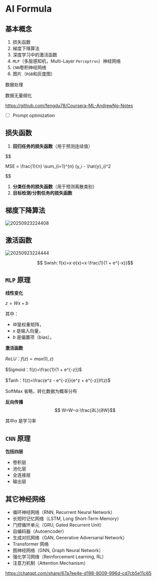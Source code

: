 # AI Formula

## 基本概念

1. 损失函数
2. 梯度下降算法
3. 深度学习中的激活函数
4. `MLP`（多层感知机，Multi-Layer `Perceptron`）神经网络
5. `CNN`卷积神经网络
6. 图片（`RGB`和灰度图）

数据处理

数据无量纲化

https://github.com/fengdu78/Coursera-ML-AndrewNg-Notes

- [ ]  Prompt optimization


## 损失函数

1. **回归任务的损失函数**（用于预测连续值）

$$

MSE = \frac{1}{n} \sum_{i=1}^{n} (y_i - \hat{y}_i)^2

$$

1. **分类任务的损失函数**（用于预测离散类别）
2. **目标检测/分割任务的损失函数**

## 梯度下降算法

![20250923224408](https://s2.loli.net/2025/09/23/XrHBGJgT4PtVpRn.png)

## **激活函数**

![20250923224444](https://s2.loli.net/2025/09/23/v359tc2lEYnyF8k.png)

$$
Swish: f(x)=x⋅σ(x)=x⋅\frac{1}{1 + e^{-x}}​
$$

## `MLP` 原理

**线性变化** 

$z=Wx+b$

其中：

- $W$是权重矩阵，
- $x$ 是输入向量，
- $b$ 是偏置项（bias）。

**激活函数**

$ReLU：f(z)=max⁡(0,z)$

$Sigmoid：f(z)=\frac{1}{1 + e^{-z}}$

$Tanh：f(z)=\frac{e^z - e^{-z}}{e^z + e^{-z}}f(z)$

SoftMax 省略，转化数据为概率分布

**反向传播**
$$
W=W−α⋅\frac{∂L}{∂W}​
$$

其中α 是学习率

## `CNN` 原理

**包括四层**

- 卷积层
- 池化层
- 全连接层
- 输出层

## 其它神经网络

- 循环神经网络（RNN, Recurrent Neural Network）
- 长短时记忆网络（LSTM, Long Short-Term Memory）
- 门控循环单元（GRU, Gated Recurrent Unit）
- 自编码器（Autoencoder）
- 生成对抗网络（GAN, Generative Adversarial Network）
- Transformer 网络
- 图神经网络（GNN, Graph Neural Network）
- 强化学习网络（Reinforcement Learning, RL）
- 注意力机制（Attention Mechanism）

https://chatgpt.com/share/67a7ee4e-d198-8009-996d-cd7cb5e11c65



<TailProtocal />
